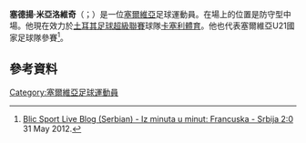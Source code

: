 {{Infobox football biography
| name           = Srđan Mijailović<br><small>Срђан Мијаиловић</small>
| image          = Srđan Mijailović 2017.jpg
| caption        = Mijailović with [[PFC_Krylia_Sovetov_Samara|Krylia Sovetov Samara]] in 2017
| fullname       = Srđan Mijailović
| birth_date     = {{Birth date and age|1993|11|10|df=y}}
| birth_place    = [[Požega,_Serbia|Požega]], [[FR_Yugoslavia|FR Yugoslavia]]
| height         = {{height|m=1.82}}
| position       = [[Midfielder#Defensive|Midfielder]]
| currentclub    = [[PFC_Krylia_Sovetov_Samara|Krylia Sovetov Samara]]
| clubnumber     = 20
| youthyears1    = | youthclubs1    = [[Red_Star_Belgrade|Red Star Belgrade]]
| years1         = 2010–2013 | clubs1 = [[Red_Star_Belgrade|Red Star Belgrade]]                               | caps1 = 52 | goals1 = 0
| years2         = 2013–2017 | clubs2 = [[Kayserispor|Kayserispor]]                                     | caps2 = 78 | goals2 = 1
| years3         = 2017–     | clubs3 = [[PFC_Krylia_Sovetov_Samara|Krylia Sovetov Samara]] | caps3 = 65 | goals3 = 4
| nationalyears1 = 2009–2010 | nationalteam1 = [[Serbia_national_under-17_football_team|Serbia U17]] | nationalcaps1  = 11 | nationalgoals1 = 0 
| nationalyears2 = 2011–2012 | nationalteam2 = [[Serbia_national_under-19_football_team|Serbia U19]] | nationalcaps2  =  4 | nationalgoals2 = 0
| nationalyears3 = 2013–2015 | nationalteam3 = [[Serbia_national_under-21_football_team|Serbia U21]] | nationalcaps3  = 12 | nationalgoals3 = 0
| nationalyears4 = 2012      | nationalteam4 = [[Serbian_national_football_team|Serbia]]             | nationalcaps4  =  5 | nationalgoals4 = 0
| pcupdate       = 28 February 2020
| ntupdate       = 30 August 2015
}}
'''塞德揚·米亞洛維奇'''（{{lang-sr|Срђан Мијаиловић}}；{{bd|1993年|11月10日}}）是一位[[塞爾維亞|塞爾維亞]]足球運動員。在場上的位置是防守型中場。他現在效力於[[土耳其足球超級聯賽|土耳其足球超級聯賽]]球隊[[卡塞利體育|卡塞利體育]]。他也代表塞爾維亞U21國家足球隊參賽<ref>[http://sport.blic.rs/Fudbal/Evropski-fudbal/215426/Iz-minuta-u-minut-Francuska--Srbija-20 Blic Sport Live Blog (Serbian) - Iz minuta u minut: Francuska - Srbija 2:0] {{webarchive|url=https://web.archive.org/web/20120705022650/http://sport.blic.rs/Fudbal/Evropski-fudbal/215426/Iz-minuta-u-minut-Francuska--Srbija-20 |date=2012-07-05 }} 31 May 2012.</ref>。

==參考資料==
{{Reflist}}

{{DEFAULTSORT: Mijailović, Srđan}}
[[Category:塞爾維亞足球運動員|Category:塞爾維亞足球運動員]]